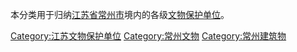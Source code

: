 本分类用于归纳[[江苏省|江苏省]][[常州市|常州市]]境内的各级[[文物保护单位|文物保护单位]]。

[[Category:江苏文物保护单位|Category:江苏文物保护单位]]
[[Category:常州文物|Category:常州文物]]
[[Category:常州建筑物|Category:常州建筑物]]